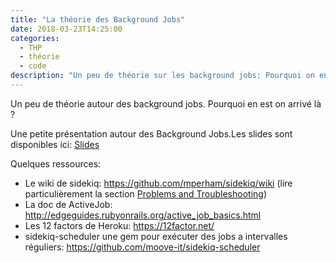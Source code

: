 ```yaml
---
title: "La théorie des Background Jobs"
date: 2018-03-23T14:25:00
categories:
  - THP
  - théorie
  - code
description: "Un peu de théorie sur les background jobs: Pourquoi on en est arrivé là ?"
---
```



Un peu de théorie autour des background jobs. Pourquoi en est on arrivé là ?

<!-- more -->

<Youtube videoId="UqH_G-BdIP4" />

Une petite présentation autour des Background Jobs.Les slides sont disponibles ici: [Slides](/prez/background_jobs/)

Quelques ressources:

- Le wiki de sidekiq: https://github.com/mperham/sidekiq/wiki (lire particulièrement la section [Problems and Troubleshooting](https://github.com/mperham/sidekiq/wiki/Problems-and-Troubleshooting))
- La doc de ActiveJob: http://edgeguides.rubyonrails.org/active_job_basics.html
- Les 12 factors de Heroku: https://12factor.net/
- sidekiq-scheduler une gem pour exécuter des jobs a intervalles réguliers: https://github.com/moove-it/sidekiq-scheduler
